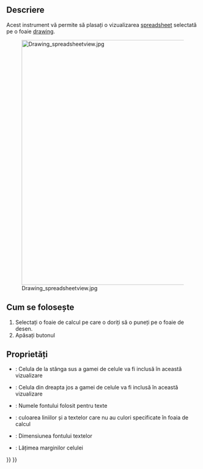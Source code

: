 <languages/>
{{docnav|[[Drawing_Symbol|Symbol]]|[[Drawing_Save|Save sheet]]|[[Drawing_Workbench|Drawing Workbench]]|IconL=Drawing_Symbol.png|IconC=Workbench_Drawing.svg|IconR=Drawing_Save.png}}

<div class="mw-translate-fuzzy">
{{GuiCommand|Name=Drawing SpreadsheetView|Workbenches=[[Drawing Workbench|Drawing]]|MenuLocation=Drawing → Spreadsheet View}}
</div>

==Descriere== 

<div class="mw-translate-fuzzy">
Acest instrument vă permite să plasați o vizualizarea  [[Spreadsheet Workbench|spreadsheet]] selectată pe o foaie [[Drawing Workbench|drawing]].
</div>

[[Image:Drawing spreadsheetview.jpg|640px]]

<div class="mw-translate-fuzzy">
== Cum se folosește ==
</div> 

# Selectați o foaie de calcul pe care o doriți să o puneți pe o foaie de desen.
# Apăsați butonul  {{KEY|[[Image:Drawing SpreadsheetView.png|16px]] [[Drawing SpreadsheetView]]}}

==Proprietăți==

* {{PropertyData | Cell Start}}: Celula de la stânga sus a gamei de celule va fi inclusă în această vizualizare
* {{PropertyData | Cell End}}: Celula din dreapta jos a gamei de celule va fi inclusă în această vizualizare
* {{PropertyData | Font}}: Numele fontului folosit pentru texte
* {{PropertyData | Color}}: culoarea liniilor și a textelor care nu au culori specificate în foaia de calcul
* {{PropertyData | Dimensiune font}}: Dimensiunea fontului textelor
* {{PropertyData | Lățime linie}}: Lățimea marginilor celulei


{{docnav|[[Drawing_Symbol|Symbol]]|[[Drawing_Save|Save sheet]]|[[Drawing_Workbench|Drawing Workbench]]|IconL=Drawing_Symbol.png|IconC=Workbench_Drawing.svg|IconR=Drawing_Save.png}}

{{Drawing Tools navi{{#translation:}}}}
{{Userdocnavi{{#translation:}}}}